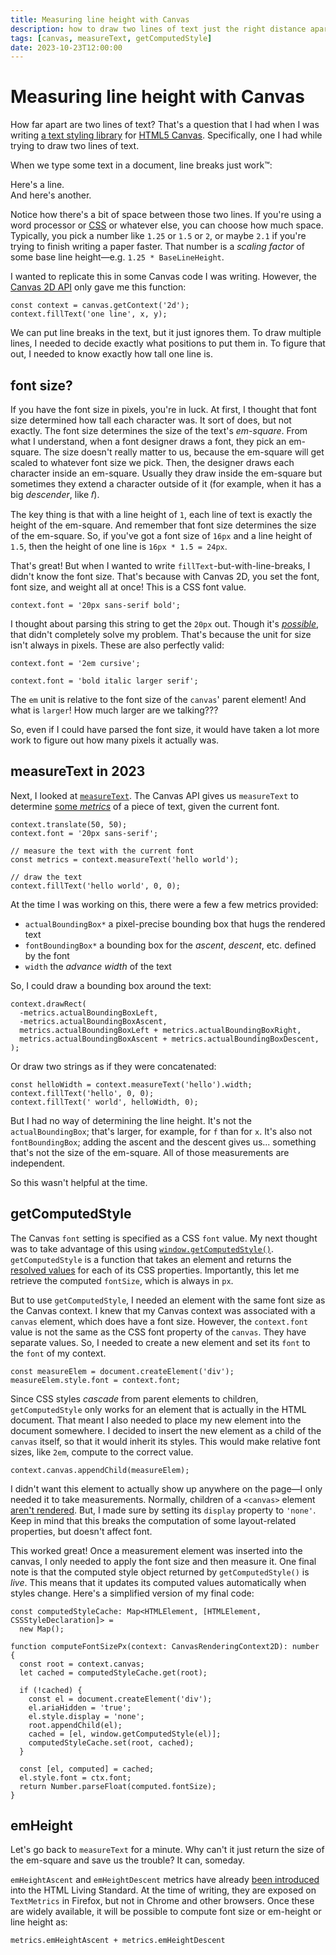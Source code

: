 ```yaml
---
title: Measuring line height with Canvas
description: how to draw two lines of text just the right distance apart
tags: [canvas, measureText, getComputedStyle]
date: 2023-10-23T12:00:00
---
```


# Measuring line height with Canvas

How far apart are two lines of text? That's a question that I had when I was writing [a text styling library][canvas-styled-text] for [HTML5 Canvas][canvas]. Specifically, one I had while trying to draw two lines of text.

When we type some text in a document, line breaks just work™:

Here's a line.  
And here's another.

Notice how there's a bit of space between those two lines. If you're using a word processor or [CSS][css] or whatever else, you can choose how much space. Typically, you pick a number like `1.25` or `1.5` or `2`, or maybe `2.1` if you're trying to finish writing a paper faster. That number is a _scaling factor_ of some base line height—e.g. `1.25 * BaseLineHeight`.

I wanted to replicate this in some Canvas code I was writing. However, the [Canvas 2D API][canvas2d] only gave me this function:

```tsx
const context = canvas.getContext('2d');
context.fillText('one line', x, y);
```

We can put line breaks in the text, but it just ignores them. To draw multiple lines, I needed to decide exactly what positions to put them in. To figure that out, I needed to know exactly how tall one line is.

## font size?

If you have the font size in pixels, you're in luck. At first, I thought that font size determined how tall each character was. It sort of does, but not exactly. The font size determines the size of the text's _em-square_. From what I understand, when a font designer draws a font, they pick an em-square. The size doesn't really matter to us, because the em-square will get scaled to whatever font size we pick. Then, the designer draws each character inside an em-square. Usually they draw inside the em-square but sometimes they extend a character outside of it (for example, when it has a big _descender_, like 𝑓).

The key thing is that with a line height of `1`, each line of text is exactly the height of the em-square. And remember that font size determines the size of the em-square. So, if you've got a font size of `16px` and a line height of `1.5`, then the height of one line is `16px * 1.5 = 24px`.

That's great! But when I wanted to write `fillText`-but-with-line-breaks, I didn't know the font size. That's because with Canvas 2D, you set the font, font size, and weight all at once! This is a CSS font value.

```tsx
context.font = '20px sans-serif bold';
```

I thought about parsing this string to get the `20px` out. Though it's [_possible_][css font], that didn't completely solve my problem. That's because the unit for size isn't always in pixels. These are also perfectly valid:

```tsx
context.font = '2em cursive';
```

```tsx
context.font = 'bold italic larger serif';
```

The `em` unit is relative to the font size of the `canvas`' parent element! And what is `larger`! How much larger are we talking???

So, even if I could have parsed the font size, it would have taken a lot more work to figure out how many pixels it actually was.

## measureText in 2023

Next, I looked at [`measureText`][measureText]. The Canvas API gives us `measureText` to determine [some _metrics_][TextMetrics] of a piece of text, given the current font.

```tsx
context.translate(50, 50);
context.font = '20px sans-serif';

// measure the text with the current font
const metrics = context.measureText('hello world');

// draw the text
context.fillText('hello world', 0, 0);
```

At the time I was working on this, there were a few a few metrics provided:

- `actualBoundingBox*` a pixel-precise bounding box that hugs the rendered text
- `fontBoundingBox*` a bounding box for the _ascent_, _descent_, etc. defined by the font
- `width` the _advance width_ of the text

So, I could draw a bounding box around the text:

```tsx
context.drawRect(
  -metrics.actualBoundingBoxLeft,
  -metrics.actualBoundingBoxAscent,
  metrics.actualBoundingBoxLeft + metrics.actualBoundingBoxRight,
  metrics.actualBoundingBoxAscent + metrics.actualBoundingBoxDescent,
);
```

Or draw two strings as if they were concatenated:

```tsx
const helloWidth = context.measureText('hello').width;
context.fillText('hello', 0, 0);
context.fillText(' world', helloWidth, 0);
```

But I had no way of determining the line height. It's not the `actualBoundingBox`; that's larger, for example, for `f` than for `x`. It's also not `fontBoundingBox`; adding the ascent and the descent gives us... something that's not the size of the em-square. All of those measurements are independent.

So this wasn't helpful at the time.

## getComputedStyle

The Canvas `font` setting is specified as a CSS `font` value. My next thought was to take advantage of this using [`window.getComputedStyle()`][getComputedStyle]. `getComputedStyle` is a function that takes an element and returns the [resolved values][resolved value] for each of its CSS properties. Importantly, this let me retrieve the computed `fontSize`, which is always in `px`.

But to use `getComputedStyle`, I needed an element with the same font size as the Canvas context. I knew that my Canvas context was associated with a `canvas` element, which does have a font size. However, the `context.font` value is not the same as the CSS font property of the `canvas`. They have separate values. So, I needed to create a new element and set its `font` to the `font` of my context.

```tsx
const measureElem = document.createElement('div');
measureElem.style.font = context.font;
```

Since CSS styles _cascade_ from parent elements to children, `getComputedStyle` only works for an element that is actually in the HTML document. That meant I also needed to place my new element into the document somewhere. I decided to insert the new element as a child of the `canvas` itself, so that it would inherit its styles. This would make relative font sizes, like `2em`, compute to the correct value.

```tsx
context.canvas.appendChild(measureElem);
```

I didn't want this element to actually show up anywhere on the page—I only needed it to take measurements. Normally, children of a `<canvas>` element [aren't rendered][alternative content]. But, I made sure by setting its `display` property to `'none'`. Keep in mind that this breaks the computation of some layout-related properties, but doesn't affect font.

This worked great! Once a measurement element was inserted into the canvas, I only needed to apply the font size and then measure it. One final note is that the computed style object returned by `getComputedStyle()` is _live_. This means that it updates its computed values automatically when styles change. Here's a simplified version of my final code:

```tsx
const computedStyleCache: Map<HTMLElement, [HTMLElement, CSSStyleDeclaration]> =
  new Map();

function computeFontSizePx(context: CanvasRenderingContext2D): number {
  const root = context.canvas;
  let cached = computedStyleCache.get(root);

  if (!cached) {
    const el = document.createElement('div');
    el.ariaHidden = 'true';
    el.style.display = 'none';
    root.appendChild(el);
    cached = [el, window.getComputedStyle(el)];
    computedStyleCache.set(root, cached);
  }

  const [el, computed] = cached;
  el.style.font = ctx.font;
  return Number.parseFloat(computed.fontSize);
}
```

## emHeight

Let's go back to `measureText` for a minute. Why can't it just return the size of the em-square and save us the trouble? It can, someday.

`emHeightAscent` and `emHeightDescent` metrics have already [been introduced][emHeightAscent] into the HTML Living Standard. At the time of writing, they are exposed on `TextMetrics` in Firefox, but not in Chrome and other browsers. Once these are widely available, it will be possible to compute font size or em-height or line height as:

```
metrics.emHeightAscent + metrics.emHeightDescent
```

[canvas-styled-text]: https://github.com/loganzartman/canvas-styled-text
[canvas]: https://developer.mozilla.org/en-US/docs/Web/API/Canvas_API
[canvas2d]: https://developer.mozilla.org/en-US/docs/Web/API/CanvasRenderingContext2D
[css]: https://developer.mozilla.org/en-US/docs/Web/CSS
[css font]: https://developer.mozilla.org/en-US/docs/Web/CSS/font#formal_syntax
[measureText]: https://developer.mozilla.org/en-US/docs/Web/API/CanvasRenderingContext2D/measureText
[TextMetrics]: https://developer.mozilla.org/en-US/docs/Web/API/TextMetrics
[getComputedStyle]: https://developer.mozilla.org/en-US/docs/Web/API/Window/getComputedStyle
[resolved value]: https://developer.mozilla.org/en-US/docs/Web/CSS/resolved_value
[alternative content]: https://developer.mozilla.org/en-US/docs/Web/HTML/Element/canvas#alternative_content
[emHeightAscent]: https://html.spec.whatwg.org/multipage/canvas.html#dom-textmetrics-emheightascent
